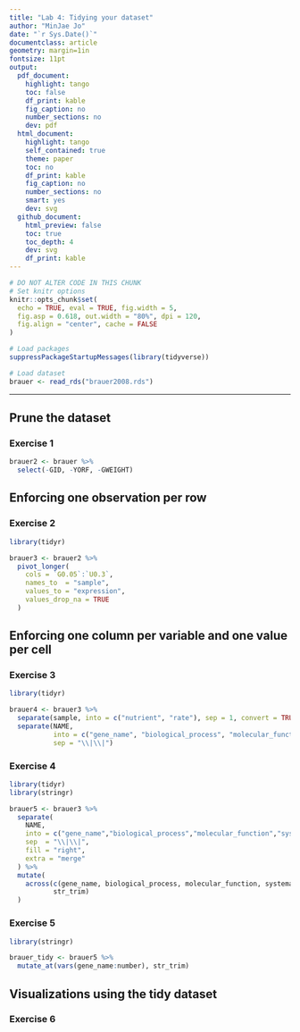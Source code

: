 ```yaml
---
title: "Lab 4: Tidying your dataset"
author: "MinJae Jo"
date: "`r Sys.Date()`"
documentclass: article
geometry: margin=1in
fontsize: 11pt
output:
  pdf_document:
    highlight: tango
    toc: false
    df_print: kable
    fig_caption: no
    number_sections: no
    dev: pdf
  html_document:
    highlight: tango
    self_contained: true
    theme: paper
    toc: no
    df_print: kable
    fig_caption: no
    number_sections: no
    smart: yes
    dev: svg
  github_document:
    html_preview: false
    toc: true
    toc_depth: 4
    dev: svg
    df_print: kable
---
```


```r
# DO NOT ALTER CODE IN THIS CHUNK
# Set knitr options
knitr::opts_chunk$set(
  echo = TRUE, eval = TRUE, fig.width = 5,
  fig.asp = 0.618, out.width = "80%", dpi = 120,
  fig.align = "center", cache = FALSE
)

# Load packages
suppressPackageStartupMessages(library(tidyverse))

# Load dataset
brauer <- read_rds("brauer2008.rds")
```

---

## Prune the dataset

### Exercise 1
```r
brauer2 <- brauer %>%
  select(-GID, -YORF, -GWEIGHT)
```


## Enforcing one observation per row

### Exercise 2
```r
library(tidyr)

brauer3 <- brauer2 %>%
  pivot_longer(
    cols = `G0.05`:`U0.3`,
    names_to  = "sample",
    values_to = "expression",
    values_drop_na = TRUE
  )
```


## Enforcing one column per variable and one value per cell

### Exercise 3

```r
library(tidyr)

brauer4 <- brauer3 %>%
  separate(sample, into = c("nutrient", "rate"), sep = 1, convert = TRUE) %>%
  separate(NAME,
           into = c("gene_name", "biological_process", "molecular_function", "systematic_id", "number"),
           sep = "\\|\\|")

```

### Exercise 4

```r
library(tidyr)
library(stringr)

brauer5 <- brauer3 %>%
  separate(
    NAME,
    into = c("gene_name","biological_process","molecular_function","systematic_id","number"),
    sep  = "\\|\\|",
    fill = "right",
    extra = "merge"       
  ) %>%
  mutate(
    across(c(gene_name, biological_process, molecular_function, systematic_id, number),
           str_trim)
  )

```


### Exercise 5
```r
library(stringr)

brauer_tidy <- brauer5 %>%
  mutate_at(vars(gene_name:number), str_trim)
```


## Visualizations using the tidy dataset

### Exercise 6
